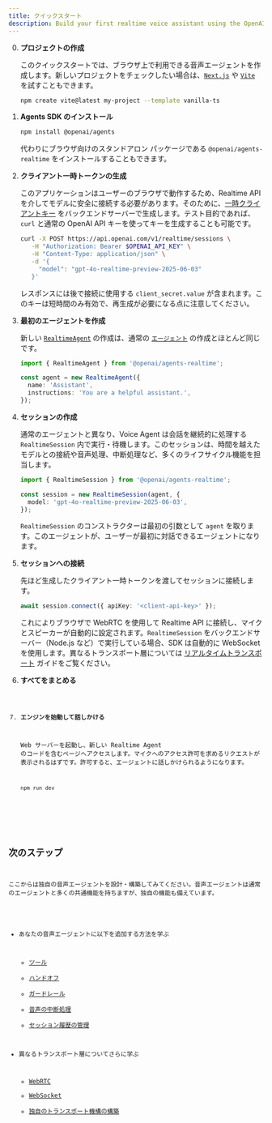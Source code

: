 ```yaml
---
title: クイックスタート
description: Build your first realtime voice assistant using the OpenAI Agents SDK in minutes.
---
```



<Steps>

0. **プロジェクトの作成**

   このクイックスタートでは、ブラウザ上で利用できる音声エージェントを作成します。新しいプロジェクトをチェックしたい場合は、[`Next.js`](https://nextjs.org/docs/getting-started/installation) や [`Vite`](https://vite.dev/guide/installation.html) を試すこともできます。

   ```bash
   npm create vite@latest my-project --template vanilla-ts
   ```

1. **Agents SDK のインストール**

   ```bash
   npm install @openai/agents
   ```

   代わりにブラウザ向けのスタンドアロン パッケージである `@openai/agents-realtime` をインストールすることもできます。

2. **クライアント一時トークンの生成**

   このアプリケーションはユーザーのブラウザで動作するため、Realtime API を介してモデルに安全に接続する必要があります。そのために、[一時クライアントキー](https://platform.openai.com/docs/guides/realtime#creating-an-ephemeral-token) をバックエンドサーバーで生成します。テスト目的であれば、`curl` と通常の OpenAI API キーを使ってキーを生成することも可能です。

   ```bash
   curl -X POST https://api.openai.com/v1/realtime/sessions \
      -H "Authorization: Bearer $OPENAI_API_KEY" \
      -H "Content-Type: application/json" \
      -d '{
        "model": "gpt-4o-realtime-preview-2025-06-03"
      }'
   ```

   レスポンスには後で接続に使用する `client_secret.value` が含まれます。このキーは短時間のみ有効で、再生成が必要になる点に注意してください。

3. **最初のエージェントを作成**

   新しい [`RealtimeAgent`](/openai-agents-js/openai/agents-realtime/classes/realtimeagent/) の作成は、通常の [`エージェント`](/openai-agents-js/guides/agents) の作成とほとんど同じです。

   ```typescript
   import { RealtimeAgent } from '@openai/agents-realtime';

   const agent = new RealtimeAgent({
     name: 'Assistant',
     instructions: 'You are a helpful assistant.',
   });
   ```

4. **セッションの作成**

   通常のエージェントと異なり、Voice Agent は会話を継続的に処理する `RealtimeSession` 内で実行・待機します。このセッションは、時間を越えたモデルとの接続や音声処理、中断処理など、多くのライフサイクル機能を担当します。

   ```typescript
   import { RealtimeSession } from '@openai/agents-realtime';

   const session = new RealtimeSession(agent, {
     model: 'gpt-4o-realtime-preview-2025-06-03',
   });
   ```

   `RealtimeSession` のコンストラクターは最初の引数として `agent` を取ります。このエージェントが、ユーザーが最初に対話できるエージェントになります。

5. **セッションへの接続**

   先ほど生成したクライアント一時トークンを渡してセッションに接続します。

   ```typescript
   await session.connect({ apiKey: '<client-api-key>' });
   ```

   これによりブラウザで WebRTC を使用して Realtime API に接続し、マイクとスピーカーが自動的に設定されます。`RealtimeSession` をバックエンドサーバー（Node.js など）で実行している場合、SDK は自動的に WebSocket を使用します。異なるトランスポート層については [リアルタイムトランスポート](/openai-agents-js/guides/voice-agents/transport) ガイドをご覧ください。

6. **すべてをまとめる**

   <Code lang="typescript" code={helloWorldExample} />

7. **エンジンを始動して話しかける**

   Web サーバーを起動し、新しい Realtime Agent のコードを含むページへアクセスします。マイクへのアクセス許可を求めるリクエストが表示されるはずです。許可すると、エージェントに話しかけられるようになります。

   ```bash
   npm run dev
   ```

</Steps>

## 次のステップ

ここからは独自の音声エージェントを設計・構築してみてください。音声エージェントは通常のエージェントと多くの共通機能を持ちますが、独自の機能も備えています。

- あなたの音声エージェントに以下を追加する方法を学ぶ

  - [ツール](/openai-agents-js/guides/voice-agents/build#tools)
  - [ハンドオフ](/openai-agents-js/guides/voice-agents/build#handoffs)
  - [ガードレール](/openai-agents-js/guides/voice-agents/build#guardrails)
  - [音声の中断処理](/openai-agents-js/guides/voice-agents/build#audio-interruptions)
  - [セッション履歴の管理](/openai-agents-js/guides/voice-agents/build#session-history)

- 異なるトランスポート層についてさらに学ぶ

  - [WebRTC](/openai-agents-js/guides/voice-agents/transport#connecting-over-webrtc)
  - [WebSocket](/openai-agents-js/guides/voice-agents/transport#connecting-over-websocket)
  - [独自のトランスポート機構の構築](/openai-agents-js/guides/voice-agents/transport#building-your-own-transport-mechanism)
